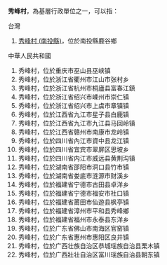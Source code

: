 '''秀峰村'''，為基層行政單位之一，可以指：

;台灣
#[[秀峰村_(南投縣)|秀峰村 (南投縣)]]，位於南投縣鹿谷鄉

;中華人民共和國
#秀峰村，位於重庆市巫山县巫峡镇
#秀峰村，位於浙江省衢州市江山市张村乡
#秀峰村，位於浙江省杭州市桐廬县富春江鎮
#秀峰村，位於浙江省绍兴市嵊州市崇仁镇
#秀峰村，位於浙江省绍兴市上虞市章镇镇
#秀峰村，位於江西省九江市星子县白鹿镇
#秀峰村，位於江西省九江市九江县马回岭镇
#秀峰村，位於江西省赣州市南康市龙岭镇
#秀峰村，位於四川省內江市資中县龙江镇
#秀峰村，位於四川省宜宾市翠屏区思坡乡
#秀峰村，位於四川省内江市威远县黄荆沟镇
#秀峰村，位於湖南省邵阳市洞口县竹市镇
#秀峰村，位於湖南省娄底市涟源市财溪乡
#秀峰村，位於福建省宁德市古田县卓洋乡
#秀峰村，位於福建省宁德市福安市社口镇
#秀峰村，位於福建省莆田市仙遊县枫亭镇
#秀峰村，位於福建省漳州市平和县秀峰鄉
#秀峰村，位於福建省福州市永泰县东洋乡
#秀峰村，位於广东省佛山市南海区官窑镇
#秀峰村，位於广东省惠州市惠阳区良井镇
#秀峰村，位於广西壮族自治区恭城瑶族自治县栗木镇
#秀峰村，位於广西壯壮自治区富川瑶族自治县朝东镇

{{消歧義|Cat=三字村名消歧义}}